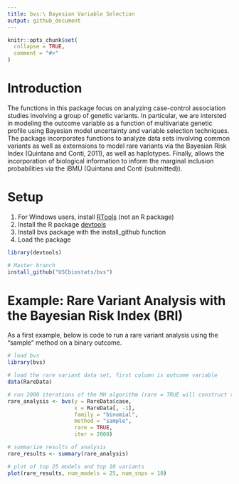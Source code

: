 ```yaml
---
title: bvs:\ Bayesian Variable Selection
output: github_document
---
```


<!-- README.md is generated from README.Rmd. Please edit that file -->

```r
knitr::opts_chunk$set(
  collapse = TRUE,
  comment = "#>"
)
```

# Introduction

The functions in this package focus on analyzing case-control association studies involving a group of genetic variants. 
In particular, we are intersted in modeling the outcome variable as a function of multivariate genetic profile using
Bayesian model uncertainty and variable selection techniques. The package incorporates functions to analyze data sets
involving common variants as well as externsions to model rare variants via the Bayesian Risk Index (Quintana and Conti, 2011), 
as well as haplotypes. Finally, allows the incorporation of biological information to inform the marginal inclusion probabilities
via the iBMU (Quintana and Conti (submitted)).

# Setup

1. For Windows users, install [RTools](https://cran.r-project.org/bin/windows/Rtools/) (not an R package)
2. Install the R package [devtools](https://github.com/hadley/devtools)
3. Install bvs package with the install_github function 
4. Load the package

```r
library(devtools)

# Master branch
install_github("USCbiostats/bvs")
```

# Example: Rare Variant Analysis with the Bayesian Risk Index (BRI)

As a first example, below is code to run a rare variant analysis using the "sample" method on a binary outcome.

```r

# load bvs
library(bvs)

# load the rare variant data set, first column is outcome variable
data(RareData)

# run 2000 iterations of the MH algorithm (rare = TRUE will construct the BRI) 
rare_analysis <- bvs(y = RareData$case, 
                     x = RareData[, -1],
                     family = "binomial",
                     method = "sample", 
                     rare = TRUE,
                     iter = 2000)

# summarize results of analysis
rare_results <- summary(rare_analysis)

# plot of top 25 models and top 10 variants
plot(rare_results, num_models = 25, num_snps = 10)
```




